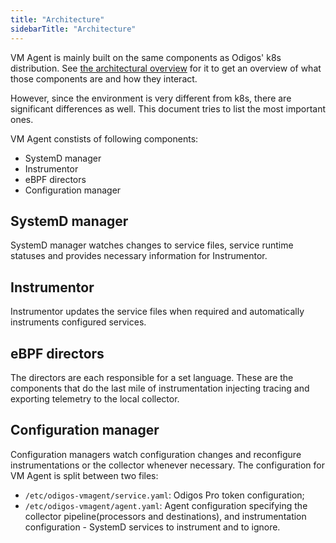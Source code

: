 ```yaml
---
title: "Architecture"
sidebarTitle: "Architecture"
---
```


VM Agent is mainly built on the same components as Odigos' k8s distribution. See [the architectural overview](/architecture) for it to get an overview of what those components are and how they interact.

However, since the environment is very different from k8s, there are significant differences as well. This document tries to list the most important ones.

VM Agent constists of following components:

- SystemD manager
- Instrumentor
- eBPF directors
- Configuration manager

## SystemD manager

SystemD manager watches changes to service files, service runtime statuses and provides necessary information for Instrumentor.

## Instrumentor

Instrumentor updates the service files when required and automatically instruments configured services.

## eBPF directors

The directors are each responsible for a set language. These are the components that do the last mile of instrumentation injecting tracing and exporting telemetry to the local collector.

## Configuration manager

Configuration managers watch configuration changes and reconfigure instrumentations or the collector whenever necessary. The configuration for VM Agent is split between two files:

- `/etc/odigos-vmagent/service.yaml`: Odigos Pro token configuration;
- `/etc/odigos-vmagent/agent.yaml`: Agent configuration specifying the collector pipeline(processors and destinations), and instrumentation configuration - SystemD services to instrument and to ignore.
